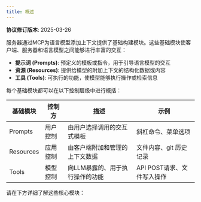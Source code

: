 ```yaml
---
title: 概述
---
```


<Info>**协议修订版本**: 2025-03-26</Info>

服务器通过MCP为语言模型添加上下文提供了基础构建模块。这些基础模块使客户端、服务器和语言模型之间能够进行丰富的交互：

- **提示词 (Prompts)**: 预定义的模板或指令，用于引导语言模型的交互  
- **资源 (Resources)**: 提供给模型的附加上下文的结构化数据或内容  
- **工具 (Tools)**: 可执行的功能，使模型能够执行操作或检索信息  

每个基础模块都可以在以下控制层级中进行概括：

| 基础模块 | 控制方              | 描述                                            | 示例                            |
| -------- | ------------------- | ------------------------------------------------| ------------------------------- |
| Prompts  | 用户控制            | 由用户选择调用的交互式模板                      | 斜杠命令、菜单选项              |
| Resources| 应用控制            | 由客户端附加和管理的上下文数据                  | 文件内容、git 历史记录          |
| Tools    | 模型控制            | 向LLM暴露的、用于执行操作的功能                 | API POST请求、文件写入操作      |

请在下方详细了解这些核心模块：

<CardGroup cols={3}>
  <Card
    title="提示词"
    icon="message"
    href="/specification/2025-03-26/server/prompts"
  />
  <Card
    title="资源"
    icon="file-lines"
    href="/specification/2025-03-26/server/resources"
  />
  <Card
    title="工具"
    icon="wrench"
    href="/specification/2025-03-26/server/tools"
  />
</CardGroup>